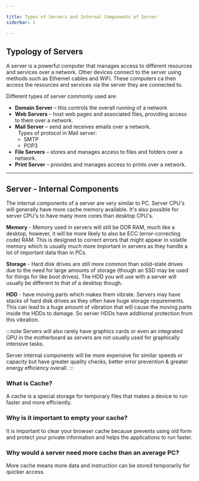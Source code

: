 ```yaml
---

title: Types of Servers and Internal Components of Server
siderbar: 1

---
```


## Typology of Servers

A server is a powerful computer that manages access to different resources and services over a network. 
Other devices connect to the server using methods such as Ethernet cables and WiFi. These computers ca then access the resources and services via the server they are connected to.

Different types of server commonly used are:

+ **Domain Server** – this controls the overall running of a network
+ **Web Servers** – host web pages and associated files, providing access to them over a network.
+ **Mail Server** – send and receives emails over a network. <br /> &nbsp; Types of protocol in Mail server:
    + SMTP
    + POP3
+ **File Servers** – stores and manages access to files and folders over a network.
+ **Print Server** – provides and manages access to prints over a network.

---

## Server - Internal Components

The internal components of a server are very similar to PC. Server CPU's will generally have more cache memory available. It's also possible for server CPU's to have many more cores than desktop CPU's.

**Memory** - Memory used in servers will still be DDR RAM, much like a desktop, however, it will be more likely to also be ECC (error-correcting code) RAM. This is designed to correct errors that might appear in volatile memory which is usually much more important in servers as they handle a lot of  important data than in PCs.

**Storage** - Hard disk drives are still more common than solid-state drives due to the need for large amounts of storage (though an SSD may be used for things for like boot drives). The HDD you will use with a server will usually be different to that of a desktop though.

**HDD** - have moving parts which makes them vibrate. Servers may have stacks of hard disk drives as they often have huge storage requirements. This can lead to a huge amount of vibration that will cause the moving parts inside the HDDs to damage. So server HDDs have additional protection from this vibration.

:::note
Servers will also rarely have graphics cards or even an integrated GPU in the motherboard as servers are not usually used for graphically intensive tasks.

Server internal components will be more expensive for similar speeds or capacity but have greater quality checks, better error prevention & greater energy efficiency overall. 
:::

### What is Cache?

A cache is a special storage for temporary files that makes a device to run faster and more efficiently.

### Why is it important to empty your cache?

It is important to clear your browser cache because prevents using old form and protect your private information and helps the applications to run faster.

### Why would a server need more cache than an average PC?

More cache means more data and instruction can be stored temporarily for quicker access.

